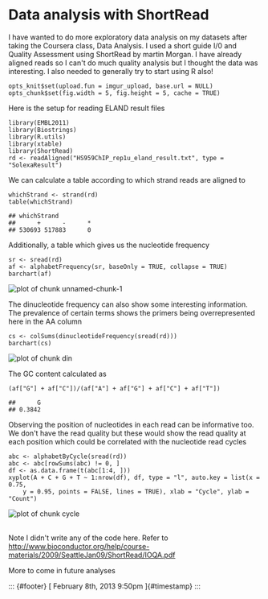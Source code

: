 

Data analysis with ShortRead
============================

I have wanted to do more exploratory data analysis on my datasets after
taking the Coursera class, Data Analysis. I used a short guide I/0 and
Quality Assessment using ShortRead by martin Morgan. I have already
aligned reads so I can't do much quality analysis but I thought the data
was interesting. I also needed to generally try to start using R also!

    opts_knit$set(upload.fun = imgur_upload, base.url = NULL)
    opts_chunk$set(fig.width = 5, fig.height = 5, cache = TRUE)

Here is the setup for reading ELAND result files

    library(EMBL2011)
    library(Biostrings)
    library(R.utils)
    library(xtable)
    library(ShortRead)
    rd <- readAligned("HS959ChIP_rep1u_eland_result.txt", type = "SolexaResult")

We can calculate a table according to which strand reads are aligned to

    whichStrand <- strand(rd)
    table(whichStrand)

    ## whichStrand
    ##      +      -      * 
    ## 530693 517883      0

Additionally, a table which gives us the nucleotide frequency

    sr <- sread(rd)
    af <- alphabetFrequency(sr, baseOnly = TRUE, collapse = TRUE)
    barchart(af)

![plot of chunk unnamed-chunk-1](http://i.imgur.com/Gr7TKmi.png)

The dinucleotide frequency can also show some interesting information.
The prevalence of certain terms shows the primers being overrepresented
here in the AA column

    cs <- colSums(dinucleotideFrequency(sread(rd)))
    barchart(cs)

![plot of chunk din](http://i.imgur.com/yx3rEbJ.png)

The GC content calculated as

    (af["G"] + af["C"])/(af["A"] + af["G"] + af["C"] + af["T"])

    ##      G 
    ## 0.3842

Observing the position of nucleotides in each read can be informative
too. We don't have the read quality but these would show the read
quality at each position which could be correlated with the nucleotide
read cycles

    abc <- alphabetByCycle(sread(rd))
    abc <- abc[rowSums(abc) != 0, ]
    df <- as.data.frame(t(abc[1:4, ]))
    xyplot(A + C + G + T ~ 1:nrow(df), df, type = "l", auto.key = list(x = 0.75, 
        y = 0.95, points = FALSE, lines = TRUE), xlab = "Cycle", ylab = "Count")

![plot of chunk cycle](http://i.imgur.com/KEeWT05.png)

\
Note I didn't write any of the code here. Refer to
<http://www.bioconductor.org/help/course-materials/2009/SeattleJan09/ShortRead/IOQA.pdf>

More to come in future analyses

::: {#footer}
[ February 8th, 2013 9:50pm ]{#timestamp}
:::


